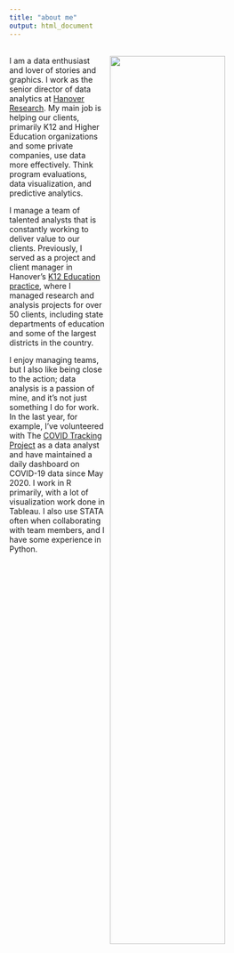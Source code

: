 ```yaml
---
title: "about me"
output: html_document
---
```




<br>
<img style="float: right; padding-left: 10px; width:64%" src="code2.png"/>I am a data enthusiast and lover of stories and graphics. I work as the senior director of data analytics at [Hanover Research](https://www.hanoverresearch.com/). My main job is helping our clients, primarily K12 and Higher Education organizations and some private companies, use data more effectively. Think program evaluations, data visualization, and predictive analytics. 

I manage a team of talented analysts that is constantly working to deliver value to our clients. Previously, I served as a project and client manager in Hanover's [K12 Education practice](https://www.hanoverresearch.com/k-12-education/), where I managed research and analysis projects for over 50 clients, including state departments of education and some of the largest districts in the country.

I enjoy managing teams, but I also like being close to the action; data analysis is a passion of mine, and it's not just something I do for work. In the last year, for example, I've volunteered with The [COVID Tracking Project](https://covidtracking.com/) as a data analyst and have maintained a daily dashboard on COVID-19 data since May 2020. I work in R primarily, with a lot of visualization work done in Tableau. I also use STATA often when collaborating with team members, and I have some experience in Python.